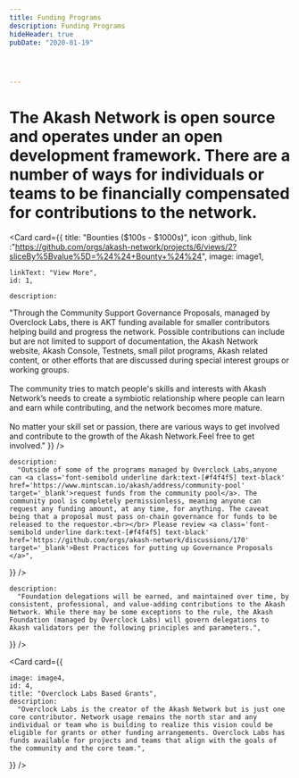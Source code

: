 ```yaml
---
title: Funding Programs
description: Funding Programs
hideHeader: true
pubDate: "2020-01-19"




---
```



<h1 class="text-center !m-0  md:!leading-10 text-2xl lg:text-[32px]">The Akash Network is open source and operates under an open development framework. There are a number of ways for individuals or teams to be financially compensated for contributions to the network.</h1>


<div className="mt-20 md:mt-40"/>

<Card
  card={{
    title: "Bounties ($100s - $1000s)",
    icon :github,
    link :"https://github.com/orgs/akash-network/projects/6/views/2?sliceBy%5Bvalue%5D=%24%24+Bounty+%24%24",
    image: image1,
 
    linkText: "View More",
    id: 1,
   
    description:
"Through the Community Support Governance Proposals, managed by Overclock Labs, there is AKT funding available for smaller contributors helping build and progress the network. Possible contributions can include but are not limited to support of documentation, the Akash Network website, Akash Console, Testnets, small pilot programs, Akash related content, or other efforts that are discussed during special interest groups or working groups.<br></br>The community tries to match people's skills and interests with Akash Network’s needs to create a symbiotic relationship where people can learn and earn while contributing, and the network becomes more mature.<br></br>No matter your skill set or passion, there are various ways to get involved and contribute to the growth of the Akash Network.Feel free to get involved."
  }}
/>

<div className="mt-20 md:mt-40"/>
<Card
  card={{
    title:"Community Pool Spend Proposals via Governance",
    icon :github,
    image: image2,
      linkText: "View more",
    id: 2,
       link :"#",
 
    description:
      "Outside of some of the programs managed by Overclock Labs,anyone can <a class='font-semibold underline dark:text-[#f4f4f5] text-black' href='https://www.mintscan.io/akash/address/community-pool' target='_blank'>request funds from the community pool</a>. The community pool is completely permissionless, meaning anyone can request any funding amount, at any time, for anything. The caveat being that a proposal must pass on-chain governance for funds to be released to the requestor.<br></br> Please review <a class='font-semibold underline dark:text-[#f4f4f5] text-black' href='https://github.com/orgs/akash-network/discussions/170' target='_blank'>Best Practices for putting up Governance Proposals </a>",
  }}
/>
<div className="mt-20 md:mt-40"/>
<Card
  card={{
    title:"Delegations",
    icon :github,
    image: image3,
      linkText: "View more",
    id: 3,
       link :"https://github.com/orgs/akash-network/discussions/379",

    description:
      "Foundation delegations will be earned, and maintained over time, by consistent, professional, and value-adding contributions to the Akash Network. While there may be some exceptions to the rule, the Akash Foundation (managed by Overclock Labs) will govern delegations to Akash validators per the following principles and parameters.",
  }}
/>
<div className="mt-20 md:mt-40"/>

<Card
  card={{
   
    image: image4,
    id: 4,
    title: "Overclock Labs Based Grants",
    description:
      "Overclock Labs is the creator of the Akash Network but is just one core contributor. Network usage remains the north star and any individual or team who is building to realize this vision could be eligible for grants or other funding arrangements. Overclock Labs has funds available for projects and teams that align with the goals of the community and the core team.",
  }}
/>